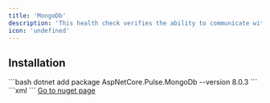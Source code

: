 ```yaml
---
title: 'MongoDb'
description: 'This health check verifies the ability to communicate with MongoDb'
icon: 'undefined'
---
```


## Installation

<Tabs>
  <Tab title=".NET CLI">
    ```bash
    dotnet add package AspNetCore.Pulse.MongoDb --version 8.0.3
    ```
  </Tab>
  <Tab title="Package Reference">
    ```xml
    <PackageReference Include="AspNetCore.Pulse.MongoDb" Version="8.0.3" />
    ```
  </Tab>
  <Tab title="Nuget">
    <a href="https://www.nuget.org/packages/AspNetCore.Pulse.MongoDb/" target="_blank">Go to nuget page</a>
  </Tab>
</Tabs>



